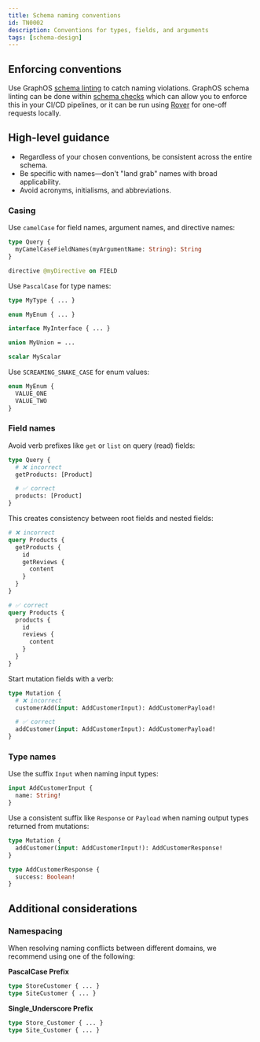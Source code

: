 ```yaml
---
title: Schema naming conventions
id: TN0002
description: Conventions for types, fields, and arguments
tags: [schema-design]
---
```


## Enforcing conventions

Use GraphOS [schema linting](/graphos/delivery/schema-linter/) to catch naming violations. GraphOS schema linting can be done within [schema checks](/graphos/delivery/schema-checks) which can allow you to enforce this in your CI/CD pipelines, or it can be run using [Rover](/graphos/delivery/schema-linter#one-off-linting) for one-off requests locally.

## High-level guidance

- Regardless of your chosen conventions, be consistent across the entire schema.
- Be specific with names—don't "land grab" names with broad applicability.
- Avoid acronyms, initialisms, and abbreviations.

### Casing

Use `camelCase` for field names, argument names, and directive names:

```graphql {2,5}
type Query {
  myCamelCaseFieldNames(myArgumentName: String): String
}

directive @myDirective on FIELD
```

Use `PascalCase` for type names:

```graphql
type MyType { ... }

enum MyEnum { ... }

interface MyInterface { ... }

union MyUnion = ...

scalar MyScalar
```

Use `SCREAMING_SNAKE_CASE` for enum values:

```graphql {2,3}
enum MyEnum {
  VALUE_ONE
  VALUE_TWO
}
```

### Field names

Avoid verb prefixes like `get` or `list` on query (read) fields:

```graphql {6}
type Query {
  # ❌ incorrect
  getProducts: [Product]

  # ✅ correct
  products: [Product]
}
```

This creates consistency between root fields and nested fields:

```graphql
# ❌ incorrect
query Products {
  getProducts {
    id
    getReviews {
      content
    }
  }
}

# ✅ correct
query Products {
  products {
    id
    reviews {
      content
    }
  }
}
```

Start mutation fields with a verb:

```graphql {6}
type Mutation {
  # ❌ incorrect
  customerAdd(input: AddCustomerInput): AddCustomerPayload!

  # ✅ correct
  addCustomer(input: AddCustomerInput): AddCustomerPayload!
}
```

### Type names

Use the suffix `Input` when naming input types:

```graphql {1}
input AddCustomerInput {
  name: String!
}
```

Use a consistent suffix like `Response` or `Payload` when naming output types returned from mutations:

```graphql {5}
type Mutation {
  addCustomer(input: AddCustomerInput!): AddCustomerResponse!
}

type AddCustomerResponse {
  success: Boolean!
}
```

## Additional considerations

### Namespacing

When resolving naming conflicts between different domains, we recommend using one of the following:

**PascalCase Prefix**

```graphql
type StoreCustomer { ... }
type SiteCustomer { ... }
```

**Single_Underscore Prefix**

```graphql
type Store_Customer { ... }
type Site_Customer { ... }
```
